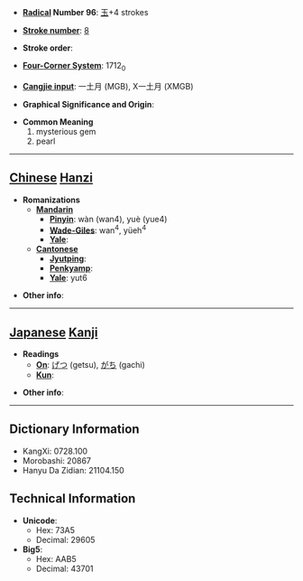 * '''[[Wiktionary:Chinese radical index| Radical]] Number 96''': [[Wiktionary:Chinese radical index 玉|玉]]+4 strokes

* '''[[Wiktionary:Chinese total strokes index|Stroke number]]''': [[Wiktionary:Chinese total strokes index 8|8]]

* '''Stroke order''': 

* '''[[Wiktionary:Chinese four corner index|Four-Corner System]]''': 1712<sub>0</sub>

* '''[[Wiktionary:Chinese Cangjie index|Cangjie input]]''': 一土月 (MGB), X一土月 (XMGB)

* '''Graphical Significance and Origin''': 

* '''Common Meaning'''
*#mysterious gem
*# pearl


----

== [[Chinese]] [[Hanzi]] ==

* '''Romanizations'''
** '''[[Mandarin]]'''
*** '''[[Pinyin]]''': wàn (wan4), yuè (yue4)
*** '''[[Wade-Giles]]''': wan<sup>4</sup>, yüeh<sup>4</sup>
*** '''[[Yale]]''': 
** '''[[Cantonese]]'''
*** '''[[Jyutping]]''':
*** '''[[Penkyamp]]''': 
*** '''[[Yale]]''': yut6

* '''Other info''': 

----

== [[Japanese]] [[Kanji]] ==

* '''Readings'''
** '''[[On]]''': [[げつ]] (getsu), [[がち]] (gachi)
** '''[[Kun]]''': 

* '''Other info''':  

----

== Dictionary Information ==

* KangXi: 0728.100
* Morobashi: 20867
* Hanyu Da Zidian: 21104.150

== Technical Information ==

* '''Unicode''':
** Hex: 73A5
** Decimal: 29605
* '''Big5''':
** Hex: AAB5
** Decimal: 43701